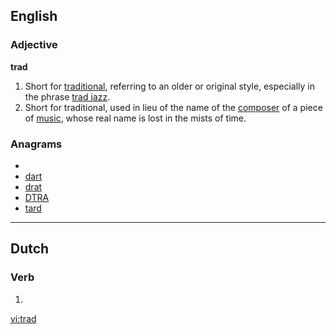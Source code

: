 {{also|träd|tråd|trąd}}
==English==

===Adjective===
'''trad'''

# Short for [[traditional]], referring to an older or original style, especially in the phrase [[trad jazz]].
# Short for traditional, used in lieu of the name of the [[composer]] of a piece of [[music]], whose real name is lost in the mists of time.

===Anagrams===
* {{alphagram|adrt}}
* [[dart#English|dart]]
* [[drat#English|drat]]
* [[DTRA#English|DTRA]]
* [[tard#English|tard]]

----

==Dutch==
===Verb===
{{infl|nl}}

# {{nl-verb-form|n=sg|t=past|m=ind|treden}}

[[vi:trad]]